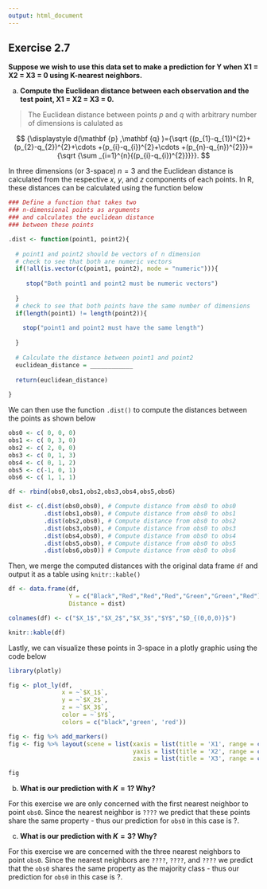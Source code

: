 ```yaml
---
output: html_document
---
```


## Exercise 2.7

__Suppose we wish to use this data set to make a prediction for Y when X1 = X2 = X3 = 0 using K-nearest neighbors.__

a. __Compute the Euclidean distance between each observation and the test point, X1 = X2 = X3 = 0.__

>The Euclidean distance between points $p$ and $q$ with arbitrary number of dimensions is calulated as

$$
{\displaystyle d(\mathbf {p} ,\mathbf {q} )={\sqrt {(p_{1}-q_{1})^{2}+(p_{2}-q_{2})^{2}+\cdots +(p_{i}-q_{i})^{2}+\cdots +(p_{n}-q_{n})^{2}}}={\sqrt {\sum _{i=1}^{n}{(p_{i}-q_{i})^{2}}}}}.
$$

In three dimensions (or 3-space) $n = 3$ and the Euclidean distance is calculated from the respective $x$, $y$, and $z$ components of each points.  In R, these distances can be calculated using the function below

```r
### Define a function that takes two 
### n-dimensional points as arguments
### and calculates the euclidean distance 
### between these points

.dist <- function(point1, point2){
  
  # point1 and point2 should be vectors of n dimension
  # check to see that both are numeric vectors
  if(!all(is.vector(c(point1, point2), mode = "numeric"))){
    
     stop("Both point1 and point2 must be numeric vectors")
    
  }
  # check to see that both points have the same number of dimensions
  if(length(point1) != length(point2)){
    
    stop("point1 and point2 must have the same length")
    
  }
  
  # Calculate the distance between point1 and point2
  euclidean_distance = ____________
    
  return(euclidean_distance)
  
}
```

We can then use the function `.dist()` to compute the distances between the points as shown below

```r
obs0 <- c( 0, 0, 0)
obs1 <- c( 0, 3, 0)
obs2 <- c( 2, 0, 0)
obs3 <- c( 0, 1, 3)
obs4 <- c( 0, 1, 2)
obs5 <- c(-1, 0, 1)
obs6 <- c( 1, 1, 1)

df <- rbind(obs0,obs1,obs2,obs3,obs4,obs5,obs6)

dist <- c(.dist(obs0,obs0), # Compute distance from obs0 to obs0
          .dist(obs1,obs0), # Compute distance from obs0 to obs1
          .dist(obs2,obs0), # Compute distance from obs0 to obs2
          .dist(obs3,obs0), # Compute distance from obs0 to obs3
          .dist(obs4,obs0), # Compute distance from obs0 to obs4
          .dist(obs5,obs0), # Compute distance from obs0 to obs5
          .dist(obs6,obs0)) # Compute distance from obs0 to obs6
```

Then, we merge the computed distances with the original data frame `df` and output it as a table using `knitr::kable()`

```r


df <- data.frame(df,
                 Y = c("Black","Red","Red","Red","Green","Green","Red"),
                 Distance = dist)

colnames(df) <- c("$X_1$","$X_2$","$X_3$","$Y$","$D_{(0,0,0)}$")

knitr::kable(df)
```

Lastly, we can visualize these points in 3-space in a plotly graphic using the code below

```r
library(plotly)

fig <- plot_ly(df, 
               x = ~`$X_1$`,
               y = ~`$X_2$`, 
               z = ~`$X_3$`, 
               color = ~`$Y$`, 
               colors = c("black",'green', 'red'))

fig <- fig %>% add_markers()
fig <- fig %>% layout(scene = list(xaxis = list(title = 'X1', range = c(-5,5)),
                                   yaxis = list(title = 'X2', range = c(-5,5)),
                                   zaxis = list(title = 'X3', range = c(-5,5))))

fig
```

b. __What is our prediction with $K = 1$? Why?__

For this exercise we are only concerned with the first nearest neighbor to point `obs0`.  Since the nearest neighbor is `????` we predict that these points share the same property - thus our prediction for `obs0` in this case is ?.
    
c. __What is our prediction with $K = 3$? Why?__

For this exercise we are concerned with the three nearest neighbors to point `obs0`.  Since the nearest neighbors are `????`, `????`, and `????` we predict that the `obs0` shares the same property as the majority class - thus our prediction for `obs0` in this case is ?.
